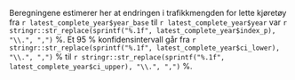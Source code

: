 Beregningene estimerer her at endringen i trafikkmengden for lette kjøretøy fra 
`r latest_complete_year$year_base` til `r latest_complete_year$year` var 
`r stringr::str_replace(sprintf("%.1f", latest_complete_year$index_p), "\\.", ",")` %. 
Et 95 % konfidensintervall går fra 
`r stringr::str_replace(sprintf("%.1f", latest_complete_year$ci_lower), "\\.", ",")` % til 
`r stringr::str_replace(sprintf("%.1f", latest_complete_year$ci_upper), "\\.", ",")` %.